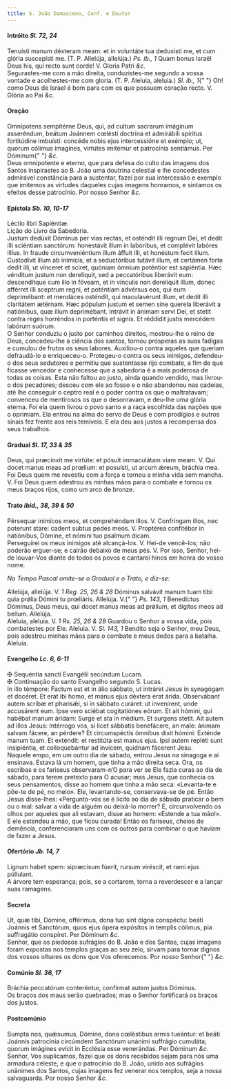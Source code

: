 ```yaml
---
title: S. João Damasceno, Conf. e Doutor
---
```


<h4 class="text-center">
  Intróito <em>Sl. 72, 24</em>
</h4>
<div class="container-fluid">
  <div class="row">
    <div class="col-6 dropcaps text-justify">
      Tenuísti manum déxteram meam: et in voluntáte tua deduxísti me, et cum
      glória suscepísti me. (T. P. Allelúja, allelúja.) <em>Ps. ib., 1</em> Quam
      bonus Israël Deus his, qui recto sunt corde! V. Gloria Patri <em>&c.</em>
    </div>
    <div class="col-6 dropcaps text-justify">
      Segurastes-me com a mão direita, conduzistes-me segundo a vossa vontade e
      acolhestes-me com gloria. (T. P. Aleluia, aleluia.) <em>Sl. ib., 1</em>{" "}
      Oh! como Deus de Israel é bom para com os que possuem coração recto. V.
      Glória ao Pai <em>&c.</em>
    </div>
  </div>
</div>

<h4 class="text-center">Oração</h4>
<div class="container-fluid">
  <div class="row">
    <div class="col-6 dropcaps text-justify">
      Omnípotens sempitérne Deus, qui, ad cultum sacrarum imáginum asseréndum,
      beátum Joánnem cœlésti doctrina et admirábili spíritus fortitúdine
      imbuísti: concéde nobis ejus intercessióne et exémplo; ut, quorum cólimus
      imagines, virtútes imitémur et patrocínia sentiámus. Per Dóminum{" "}
      <em>&c.</em>
    </div>
    <div class="col-6 dropcaps text-justify">
      Deus omnipotente e eterno, que para defesa do culto das imagens dos Santos
      inspirastes ao B. João uma doutrina celestial e lhe concedestes admirável
      constância para a sustentar, fazei por sua intercessão e exemplo que
      imitemos as virtudes daqueles cujas imagens honramos, e sintamos os
      efeitos desse patrocínio. Por nosso Senhor <em>&c.</em>
    </div>
  </div>
</div>

<h4 class="text-center">
  Epístola <em>Sb. 10, 10-17</em>
</h4>
<div class="container-fluid">
  <div class="row">
    <div class="col-6 text-justify">Léctio libri Sapiéntiæ.</div>
    <div class="col-6 text-justify">Lição do Livro da Sabedoria.</div>
    <div class="col-6 dropcaps text-justify">
      Justum dedúxit Dóminus per vias rectas, et osténdit illi regnum Dei, et
      dedit illi sciéntiam sanctórum: honestávit illum in labóribus, et
      complévit labóres illíus. In fraude circumveniéntium illum áffuit illi, et
      honéstum fecit illum. Custodívit illum ab inimícis, et a seductóribus
      tutávit illum, et certámen forte dedit illi, ut vínceret et sciret,
      quóniam ómnium poténtior est sapiéntia. Hæc vénditum justum non
      derelíquit, sed a peccatóribus liberávit eum: descendítque cum illo in
      fóveam, et in vínculis non derelíquit illum, donec afférret illi sceptrum
      regni, et poténtiam advérsus eos, qui eum deprimébant: et mendáces
      osténdit, qui maculavérunt illum, et dedit illi claritátem ætérnam. Hæc
      pópulum justum et semen sine querela liberávit a natiónibus, quæ illum
      deprimébant. Intrávit in ánimam servi Dei, et stetit contra reges
      horréndos in porténtis et signis. Et réddidit justis mercédem labórum
      suórum.
    </div>
    <div class="col-6 dropcaps text-justify">
      O Senhor conduziu o justo por caminhos direitos, mostrou-lhe o reino de
      Deus, concedeu-lhe a ciência dos santos, tornou prósperas as suas fadigas
      e cumulou de frutos os seus labores. Auxiliou-o contra aqueles que queriam
      defraudá-lo e enriqueceu-o. Protegeu-o contra os seus inimigos, defendeu-o
      dos seus sedutores e permitiu que sustentasse rijo combate, a fim de que
      ficasse vencedor e conhecesse que a sabedoria é a mais poderosa de todas
      as coisas. Esta não faltou ao justo, ainda quando vendido, mas livrou-o
      dos pecadores; desceu com ele ao fosso e o não abandonou nas cadeias, até
      lhe conseguir o ceptro real e o poder contra os que o maltratavam;
      convenceu de mentirosos os que o desonravam, e deu-lhe uma glória eterna.
      Foi ela quem livrou o povo santo e a raça escolhida das nações que o
      oprimiam. Ela entrou na alma do servo de Deus e com prodígios e outros
      sinais fez frente aos reis temíveis. E ela deu aos justos a recompensa dos
      seus trabalhos.
    </div>
  </div>
</div>

<h4 class="text-center">
  Gradual <em>Sl. 17, 33 & 35</em>
</h4>
<div class="container-fluid">
  <div class="row">
    <div class="col-6 dropcaps text-justify">
      Deus, qui præcínxit me virtúte: et pósuit immaculátam viam meam. V. Qui
      docet manus meas ad prœlium: et posuísti, ut arcum ǽreum, bráchia mea.
    </div>
    <div class="col-6 dropcaps text-justify">
      Foi Deus quem me revestiu com a força e tornou a minha vida sem mancha. V.
      Foi Deus quem adestrou as minhas mãos para o combate e tornou os meus
      braços rijos, como um arco de bronze.
    </div>
  </div>
</div>

<h4 class="text-center">
  Trato <em>ibid., 38, 39 & 50</em>
</h4>
<div class="container-fluid">
  <div class="row">
    <div class="col-6 dropcaps text-justify">
      Pérsequar inimícos meos, et comprehéndam illos. V. Confríngam illos, nec
      poterunt stare: cadent subtus pedes meos. V. Proptérea confitébor in
      natiónibus, Dómine, et nómini tuo psalmum dicam.
    </div>
    <div class="col-6 dropcaps text-justify">
      Perseguirei os meus inimigos até alcançá-los. V. Hei-de vencê-los; não
      poderão erguer-se; e cairão debaixo de meus pés. V. Por isso, Senhor,
      hei-de louvar-Vos diante de todos os povos e cantarei hinos em honra do
      vosso nome.
    </div>
  </div>
</div>

<em>No Tempo Pascal omite-se o Gradual e o Trato, e diz-se:</em>

<div class="container-fluid">
  <div class="row">
    <div class="col-6 text-justify">
      Allelúja, allelúja. V. <em>1 Reg. 25, 26 & 28</em> Dóminus salvávit manum
      tuam tibi: quia prǿlia Dómini tu prœliáris. Allelúja. V.{" "}
      <em>Ps. 143, 1</em> Benedíctus Dóminus, Deus meus, qui docet manus meas ad
      prǿlium, et dígitos meos ad bellum. Allelúja.
    </div>
    <div class="col-6 text-justify">
      Aleluia, aleluia. V. <em>1 Rs. 25, 26 & 28</em> Guardou o Senhor a vossa
      vida, pois combatestes por Ele. Aleluia. V. <em>Sl. 143, 1</em> Bendito
      seja o Senhor, meu Deus, pois adestrou minhas mãos para o combate e meus
      dedos para a batalha. Aleluia.
    </div>
  </div>
</div>

<h4 class="text-center">
  Evangelho <em>Lc. 6, 6-11</em>
</h4>
<div class="container-fluid">
  <div class="row">
    <div class="col-6 text-justify">
      <span class="text-danger">&#10016;</span> Sequéntia sancti Evangélii
      secúndum Lucam.
    </div>
    <div class="col-6 text-justify">
      <span class="text-danger">&#10016;</span> Continuação do santo Evangelho
      segundo S. Lucas.
    </div>
    <div class="col-6 dropcaps text-justify">
      In illo témpore: Factum est et in álio sábbato, ut intráret Jesus in
      synagógam et docéret. Et erat ibi homo, et manus ejus déxtera erat árida.
      Observábant autem scribæ et pharisǽi, si in sábbato curáret: ut
      invenírent, unde accusárent eum. Ipse vero sciébat cogitatiónes eórum. Et
      ait hómini, qui habébat manum áridam: Surge et sta in médium. Et surgens
      stetit. Ait autem ad illos Jesus: Intérrogo vos, si licet sábbatis
      benefácere, an male: ánimam salvam fácere, an pérdere? Et circumspéctis
      ómnibus dixit hómini: Exténde manum tuam. Et exténdit: et restitúta est
      manus ejus. Ipsi autem repléti sunt insipiéntia, et colloquebántur ad
      ínvicem, quidnam fácerent Jesu.
    </div>
    <div class="col-6 dropcaps text-justify">
      Naquele empo, em um outro dia de sábado, entrou Jesus na sinagoga e aí
      ensinava. Estava lá um homem, que tinha a mão direita seca. Ora, os
      escribas e os fariseus observaram-n’O para ver se Ele fazia curas ao dia
      de sábado, para terem pretexto para O acusar; mas Jesus, que conhecia os
      seus pensamentos, disse ao homem que tinha a mão seca: «Levanta-te e
      põe-te de pé, no meio». Ele, levantando-se, conservava-se de pé. Então
      Jesus disse-lhes: «Pergunto-vos se é lícito ao dia de sábado praticar o
      bem ou o mal: salvar a vida de alguém ou deixá-lo morrer? E,
      circunvolvendo os olhos por aqueles que ali estavam, disse ao homem:
      «Estende a tua mão!». E ele estendeu a mão, que ficou curada! Então os
      fariseus, cheios de demência, conferenciaram uns com os outros para
      combinar o que haviam de fazer a Jesus.
    </div>
  </div>
</div>

<h4 class="text-center">
  Ofertório <em>Jb. 14, 7</em>
</h4>
<div class="container-fluid">
  <div class="row">
    <div class="col-6 dropcaps text-justify">
      Lignum habet spem: sipræcísum fúerit, rursum viréscit, et rami ejus
      púllulant.
    </div>
    <div class="col-6 dropcaps text-justify">
      A árvore tem esperança; pois, se a cortarem, torna a reverdescer e a
      lançar suas ramagens.
    </div>
  </div>
</div>

<h4 class="text-center">Secreta</h4>
<div class="container-fluid">
  <div class="row">
    <div class="col-6 dropcaps text-justify">
      Ut, quæ tibi, Dómine, offérimus, dona tuo sint digna conspéctu: beáti
      Joánnis et Sanctórum, quos ejus ópera expósitos in templis cólimus, pia
      suffragátio conspíret. Per Dóminum <em>&c.</em>
    </div>
    <div class="col-6 dropcaps text-justify">
      Senhor, que os piedosos sufrágios do B. João e dos Santos, cujas imagens
      foram expostas nos templos graças ao seu zelo, sirvam para tornar dignos
      dos vossos olhares os dons que Vos oferecemos. Por nosso Senhor{" "}
      <em>&c.</em>
    </div>
  </div>
</div>

<h4 class="text-center">
  Comúnio <em>Sl. 36, 17</em>
</h4>
<div class="container-fluid">
  <div class="row">
    <div class="col-6 dropcaps text-justify">
      Bráchia peccatórum conteréntur, confírmat autem justos Dóminus.
    </div>
    <div class="col-6 dropcaps text-justify">
      Os braços dos maus serão quebrados; mas o Senhor fortificará os braços dos
      justos.
    </div>
  </div>
</div>

<h4 class="text-center">Postcomúnio</h4>
<div class="container-fluid">
  <div class="row">
    <div class="col-6 dropcaps text-justify">
      Sumpta nos, quǽsumus, Dómine, dona cœléstibus armis tueántur: et beáti
      Joánnis patrocínia circúmdent Sanctórum unánimi suffrágio cumuláta; quorum
      imágines evícit in Ecclésia esse venerándas. Per Dóminum <em>&c.</em>
    </div>
    <div class="col-6 dropcaps text-justify">
      Senhor, Vos suplicamos, fazei que os dons recebidos sejam para nós uma
      armadura celeste, e que o patrocínio do B. João, unido aos sufrágios
      unânimes dos Santos, cujas imagens fez venerar nos templos, seja a nossa
      salvaguarda. Por nosso Senhor <em>&c.</em>
    </div>
  </div>
</div>
